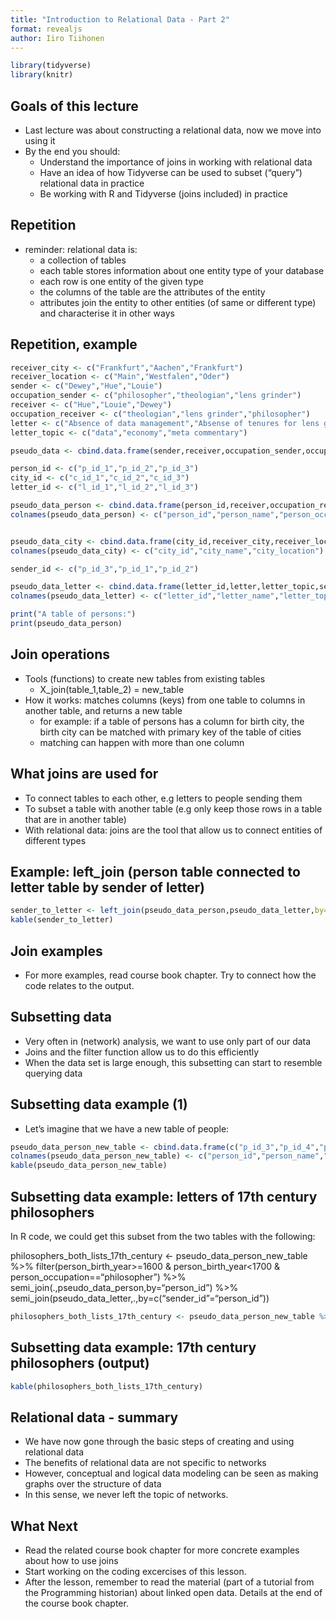 ```yaml
---
title: "Introduction to Relational Data - Part 2"
format: revealjs
author: Iiro Tiihonen
---
```



```r
library(tidyverse)
library(knitr)

```


## Goals of this lecture

-   Last lecture was about constructing a relational data, now we move into using it
-   By the end you should:
    -   Understand the importance of joins in working with relational data
    -   Have an idea of how Tidyverse can be used to subset ("query") relational data in practice
    -   Be working with R and Tidyverse (joins included) in practice

## Repetition

-   reminder: relational data is:
    -   a collection of tables
    -   each table stores information about one entity type of your database
    -   each row is one entity of the given type
    -   the columns of the table are the attributes of the entity
    -   attributes join the entity to other entities (of same or different type) and characterise it in other ways

## Repetition, example
```r

receiver_city <- c("Frankfurt","Aachen","Frankfurt")
receiver_location <- c("Main","Westfalen","Oder")
sender <- c("Dewey","Hue","Louie")
occupation_sender <- c("philosopher","theologian","lens grinder")
receiver <- c("Hue","Louie","Dewey")
occupation_receiver <- c("theologian","lens grinder","philosopher")
letter <- c("Absence of data management","Absense of tenures for lens grinders","Absence of pseudo name for letter titles")
letter_topic <- c("data","economy","meta commentary")

pseudo_data <- cbind.data.frame(sender,receiver,occupation_sender,occupation_receiver,receiver_city,receiver_location,letter,letter_topic)

person_id <- c("p_id_1","p_id_2","p_id_3")
city_id <- c("c_id_1","c_id_2","c_id_3")
letter_id <- c("l_id_1","l_id_2","l_id_3")

pseudo_data_person <- cbind.data.frame(person_id,receiver,occupation_receiver)
colnames(pseudo_data_person) <- c("person_id","person_name","person_occupation")


pseudo_data_city <- cbind.data.frame(city_id,receiver_city,receiver_location)
colnames(pseudo_data_city) <- c("city_id","city_name","city_location")

sender_id <- c("p_id_3","p_id_1","p_id_2")

pseudo_data_letter <- cbind.data.frame(letter_id,letter,letter_topic,sender_id,person_id,city_id)
colnames(pseudo_data_letter) <- c("letter_id","letter_name","letter_topic","sender_id","receiver_id","city_in_which_received_id")

print("A table of persons:")
print(pseudo_data_person)

```


## Join operations

-   Tools (functions) to create new tables from existing tables
    -   X_join(table_1,table_2) = new_table
-   How it works: matches columns (keys) from one table to columns in another table, and returns a new table
    -   for example: if a table of persons has a column for birth city, the birth city can be matched with primary key of the table of cities
    -   matching can happen with more than one column

## What joins are used for
-   To connect tables to each other, e.g letters to people sending them
-   To subset a table with another table (e.g only keep those rows in a table that are in another table)
-   With relational data: joins are the tool that allow us to connect entities of different types

## Example: left_join (person table connected to letter table by sender of letter)

```r
sender_to_letter <- left_join(pseudo_data_person,pseudo_data_letter,by=c("person_id"="sender_id"))
kable(sender_to_letter)
```

## Join examples

- For more examples, read course book chapter. Try to connect how the code relates to the output.

## Subsetting data

-   Very often in (network) analysis, we want to use only part of our data
-   Joins and the filter function allow us to do this efficiently
-   When the data set is large enough, this subsetting can start to resemble querying data

## Subsetting data example (1)
-   Let's imagine that we have a new table of people: 

```r
pseudo_data_person_new_table <- cbind.data.frame(c("p_id_3","p_id_4","p_id_5"),c("Dewey","Agnus","Crassus"),c("philosopher","theologian","natural philosopher"),c(1600,1575,1590))
colnames(pseudo_data_person_new_table) <- c("person_id","person_name","person_occupation","person_birth_year")
kable(pseudo_data_person_new_table)
```

## Subsetting data example: letters of 17th century philosophers
In R code, we could get this subset from the two tables with the following:

philosophers_both_lists_17th_century <- pseudo_data_person_new_table %>% filter(person_birth_year>=1600 & person_birth_year<1700 & person_occupation=="philosopher") %>% semi_join(.,pseudo_data_person,by="person_id") %>% semi_join(pseudo_data_letter,.,by=c("sender_id"="person_id"))
```r
philosophers_both_lists_17th_century <- pseudo_data_person_new_table %>% filter(person_birth_year>=1600 & person_birth_year<1700 & person_occupation=="philosopher") %>% semi_join(.,pseudo_data_person,by="person_id") %>% semi_join(pseudo_data_letter,.,by=c("sender_id"="person_id"))

```


## Subsetting data example: 17th century philosophers (output)

```r
kable(philosophers_both_lists_17th_century)
```

## Relational data - summary
  -  We have now gone through the basic steps of creating and using relational data
  -  The benefits of relational data are not specific to networks
  -  However, conceptual and logical data modeling can be seen as making graphs over the structure of data
  -  In this sense, we never left the topic of networks.
  

## What Next

-   Read the related course book chapter for more concrete examples about how to use joins 
-   Start working on the coding excercises of this lesson.
-   After the lesson, remember to read the material (part of a tutorial from the Programming historian) about linked open
data. Details at the end of the course book chapter.